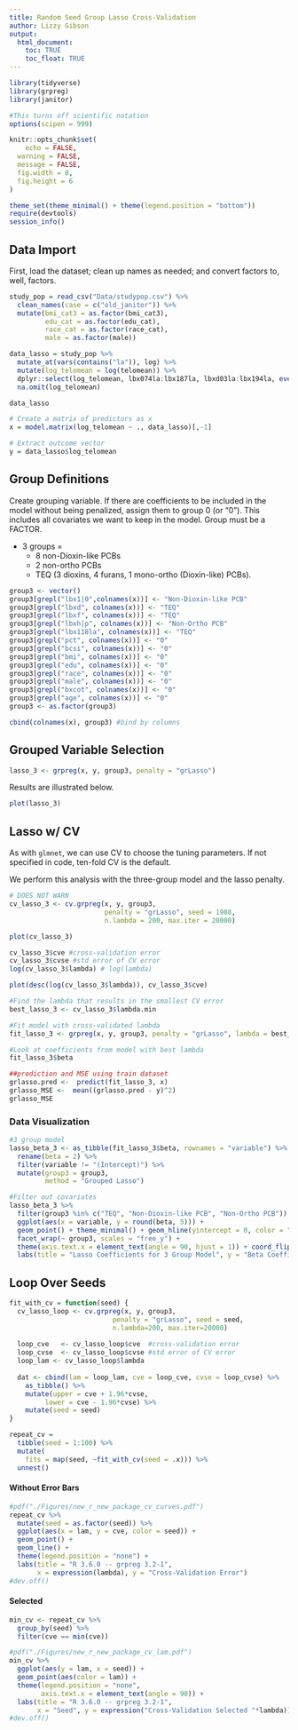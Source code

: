 ```yaml
---
title: Random Seed Group Lasso Cross-Validation
author: Lizzy Gibson
output: 
  html_document:
    toc: TRUE
    toc_float: TRUE
---
```


```r
library(tidyverse)
library(grpreg)
library(janitor)

#This turns off scientific notation
options(scipen = 999)

knitr::opts_chunk$set(
	echo = FALSE,
  warning = FALSE,
  message = FALSE,
  fig.width = 8,
  fig.height = 6
)

theme_set(theme_minimal() + theme(legend.position = "bottom"))
require(devtools)
session_info()
```

## Data Import 

First, load the dataset; clean up names as needed; and convert factors to, well, factors. 

```r
study_pop = read_csv("Data/studypop.csv") %>% 
  clean_names(case = c("old_janitor")) %>% 
  mutate(bmi_cat3 = as.factor(bmi_cat3),
         edu_cat = as.factor(edu_cat),
         race_cat = as.factor(race_cat),
         male = as.factor(male)) 

data_lasso = study_pop %>% 
  mutate_at(vars(contains("la")), log) %>% 
  mutate(log_telomean = log(telomean)) %>% 
  dplyr::select(log_telomean, lbx074la:lbx187la, lbxd03la:lbx194la, everything(), -seqn, -telomean) %>% 
  na.omit(log_telomean)

data_lasso

# Create a matrix of predictors as x
x = model.matrix(log_telomean ~ ., data_lasso)[,-1]

# Extract outcome vector
y = data_lasso$log_telomean
```

## Group Definitions

Create grouping variable. If there are coefficients to be included in the model without being penalized, assign them to group 0 (or "0"). This includes all covariates we want to keep in the model. Group must be a FACTOR. 

* 3 groups = 
    * 8 non-Dioxin-like PCBs
    * 2 non-ortho PCBs
    * TEQ (3 dioxins, 4 furans, 1 mono-ortho (Dioxin-like) PCBs). 

```r
group3 <- vector()
group3[grepl("lbx1|0",colnames(x))] <- "Non-Dioxin-like PCB"
group3[grepl("lbxd", colnames(x))] <- "TEQ"
group3[grepl("lbxf", colnames(x))] <- "TEQ"
group3[grepl("lbxh|p", colnames(x))] <- "Non-Ortho PCB"
group3[grepl("lbx118la", colnames(x))] <- "TEQ"
group3[grepl("pct", colnames(x))] <- "0"
group3[grepl("bcsi", colnames(x))] <- "0"
group3[grepl("bmi", colnames(x))] <- "0"
group3[grepl("edu", colnames(x))] <- "0"
group3[grepl("race", colnames(x))] <- "0"
group3[grepl("male", colnames(x))] <- "0"
group3[grepl("bxcot", colnames(x))] <- "0"
group3[grepl("age", colnames(x))] <- "0"
group3 <- as.factor(group3)

cbind(colnames(x), group3) #bind by columns
```

## Grouped Variable Selection

```r
lasso_3 <- grpreg(x, y, group3, penalty = "grLasso")
```

Results are illustrated below. 

```r
plot(lasso_3)
```

## Lasso w/ CV

As with `glmnet`, we can use CV to choose the tuning parameters. If not specified in code, ten-fold CV is the default. 

We perform this analysis with the three-group model and the lasso penalty.

```r
# DOES NOT WARN
cv_lasso_3 <- cv.grpreg(x, y, group3, 
                        penalty = "grLasso", seed = 1988,
                        n.lambda = 200, max.iter = 20000)

plot(cv_lasso_3)

cv_lasso_3$cve #cross-validation error
cv_lasso_3$cvse #std error of CV error
log(cv_lasso_3$lambda) # log(lambda)

plot(desc(log(cv_lasso_3$lambda)), cv_lasso_3$cve)
```

```r
#Find the lambda that results in the smallest CV error
best_lasso_3 <- cv_lasso_3$lambda.min

#Fit model with cross-validated lambda
fit_lasso_3 <- grpreg(x, y, group3, penalty = "grLasso", lambda = best_lasso_3)

#Look at coefficients from model with best lambda
fit_lasso_3$beta

##prediction and MSE using train dataset
grlasso.pred <-  predict(fit_lasso_3, x)
grlasso_MSE <-  mean((grlasso.pred - y)^2)
grlasso_MSE
```

### Data Visualization

```r
#3 group model
lasso_beta_3 <- as_tibble(fit_lasso_3$beta, rownames = "variable") %>% 
  rename(beta = 2) %>% 
  filter(variable != "(Intercept)") %>% 
  mutate(group3 = group3,
         method = "Grouped Lasso")

#Filter out covariates
lasso_beta_3 %>% 
  filter(group3 %in% c("TEQ", "Non-Dioxin-like PCB", "Non-Ortho PCB")) %>% 
  ggplot(aes(x = variable, y = round(beta, 5))) + 
  geom_point() + theme_minimal() + geom_hline(yintercept = 0, color = "red", linetype = "dashed") +
  facet_wrap(~ group3, scales = "free_y") +
  theme(axis.text.x = element_text(angle = 90, hjust = 1)) + coord_flip() + 
  labs(title = "Lasso Coefficients for 3 Group Model", y = "Beta Coefficient", x = "Variable")
```

## Loop Over Seeds

```r
fit_with_cv = function(seed) {
  cv_lasso_loop <- cv.grpreg(x, y, group3, 
                          penalty = "grLasso", seed = seed,
                          n.lambda=200, max.iter=20000)
  
  loop_cve   <- cv_lasso_loop$cve  #cross-validation error
  loop_cvse  <- cv_lasso_loop$cvse #std error of CV error
  loop_lam <- cv_lasso_loop$lambda 
  
  dat <- cbind(lam = loop_lam, cve = loop_cve, cvse = loop_cvse) %>% 
    as_tibble() %>% 
    mutate(upper = cve + 1.96*cvse,
         lower = cve - 1.96*cvse) %>% 
    mutate(seed = seed)
}

repeat_cv = 
  tibble(seed = 1:100) %>%
  mutate(
    fits = map(seed, ~fit_with_cv(seed = .x))) %>% 
  unnest()
```

#### Without Error Bars
```r
#pdf("./Figures/new_r_new_package_cv_curves.pdf")
repeat_cv %>% 
  mutate(seed = as.factor(seed)) %>% 
  ggplot(aes(x = lam, y = cve, color = seed)) + 
  geom_point() + 
  geom_line() +
  theme(legend.position = "none") +
  labs(title = "R 3.6.0 -- grpreg 3.2-1",
       x = expression(lambda), y = "Cross-Validation Error")
#dev.off()
```

#### Selected \lambda

```r
min_cv <- repeat_cv %>% 
  group_by(seed) %>% 
  filter(cve == min(cve))

#pdf("./Figures/new_r_new_package_cv_lam.pdf")
min_cv %>% 
  ggplot(aes(y = lam, x = seed)) + 
  geom_point(aes(color = lam)) + 
  theme(legend.position = "none",
        axis.text.x = element_text(angle = 90)) +
  labs(title = "R 3.6.0 -- grpreg 3.2-1",
       x = "Seed", y = expression("Cross-Validation Selected "*lambda))
#dev.off()
```



